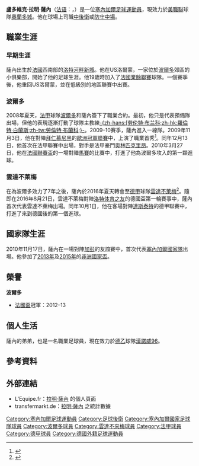 {{noteTA
|G1=德甲
|G2=法甲
|T=zh-hans:拉明·萨内;zh-hk:魯杜域·辛尼;zh-tw:拉明·薩內
|1=zh-hans:萨内;zh-hk:辛尼;zh-tw:薩內
|2=zh-hans:拉明;zh-hk:拉明;zh-tw:拉明;
|3=zh-hans:卢多维克;zh-hk:魯杜域;zh-tw:盧多維克
|4=zh-hans:云达不来梅;zh-hk:雲達不萊梅;zh-tw:文達不來梅; 
}}
{{Infobox football biography
| name           = 拉明·薩內<br />''Lamine Sané''
| image          = Ludovic Sané 22.jpg
| image_size     = 200
| caption        = 
| fullname       = Ludovic Lamine Sané
| height         = {{height|m=1.95}}
| birth_date     = {{Birth date and age|1987|3|22}}
| birth_place    = {{FRA}}[[洛特河畔新城|洛特河畔新城]]
| currentclub    = [[奧蘭多城足球俱樂部|奧蘭多城]]
| clubnumber     = 22
| position       = [[後衛_(足球)|中後衛]]、[[中場|防守中場]]
| youthyears1    = 1997–2003 | youthclubs1 = US洛爾蒙
| youthyears2    = 2003–2006 | youthclubs2 = {{link-fr|波爾多體育場足球俱樂部|Stade bordelais (football)|波爾多體育場}}
| youthyears3    = 2008–2009 | youthclubs3 = [[波尔多足球俱乐部|波爾多]]
| years1         = 2006–2007 | clubs1 = {{link-fr|奧林匹克阿格德競技俱樂部|Racing Club Olympique Agathois|阿格德}} | caps1 = 25 | goals1 = 1
| years2         = 2007–2008 | clubs2 = US洛爾蒙 | caps2 = | goals2 =
| years3         = 2009–2016 | clubs3 = [[波尔多足球俱乐部|波爾多]] | caps3 = 188 | goals3 = 7
| years4         = 2016–2018 | clubs4 = [[雲達不萊梅|雲達不萊梅]] | caps4 = 38 | goals4 = 2
| years5         = 2018–     | clubs5 = [[奧蘭多城足球俱樂部|奧蘭多城]] | caps5 = 16 | goals5 = 1
| nationalyears1 = 2010–     | nationalteam1 = {{fb|SEN}} | nationalcaps1 = 35 | nationalgoals1 = 0
| pcupdate       = 2018年10月21日 (UTC)
| ntupdate       = 2016年9月19日 (UTC) 
}}
'''盧多維克·拉明·薩內'''（[[法语|法语]]：'''{{lang|fr|Ludovic Lamine Sané}}'''，{{bd|1987年|3月22日}}）是一位[[塞內加爾|塞內加爾]][[足球|足球]][[運動員|運動員]]，現效力於[[美職聯|美職聯]]球隊[[奧蘭多城足球俱樂部|奧蘭多城]]。他在球場上司職[[後衛_(足球)|中後衛]]或[[中場|防守中場]]。

==職業生涯==
===早期生涯===
薩內出生於[[法國|法國]]西南部的[[洛特河畔新城|洛特河畔新城]]。他在US洛爾蒙，一家位於[[波爾多|波爾多]]郊區的小俱樂部，開始了他的足球生涯。他19歲時加入了[[法國業餘聯賽|法國業餘聯賽]]球隊{{link-fr|奧林匹克阿格德競技俱樂部|Racing Club Olympique Agathois|阿格德}}。一個賽季後，他重回US洛爾蒙，並在低級別的地區聯賽中出賽。
===波爾多===
2008年夏天，[[法甲|法甲]]球隊[[波尔多足球俱乐部|波爾多]]和薩內簽下了職業合約。最初，他只是代表預備隊出場，但他的表現逐漸打動了球隊主教練[[羅倫特·白蘭斯|-{zh-hans:[劳伦特·布兰科;zh-hk:羅倫特·白蘭斯;zh-tw:勞倫特·布蘭科;}-]]。2009–10賽季，薩內進入一線隊。2009年11月3日，他在對陣[[拜仁慕尼黑|拜仁慕尼黑]]的[[歐洲冠軍聯賽|歐洲冠軍聯賽]]中，上演了職業首秀<ref>{{cite web | language=en | url=http://www.uefa.com/uefachampionsleague/season=2010/matches/round=2000028/match=2000420/index.html | title=Late shows put Bordeaux through | publisher=UEFA.com | date=2009-11-03 | accessdate=2016-09-19 | archive-date=2016-09-22 | archive-url=https://web.archive.org/web/20160922082853/http://www.uefa.com/uefachampionsleague/season=2010/matches/round=2000028/match=2000420/index.html | dead-url=no }}</ref>。同年12月13日，他首次在法甲聯賽中出場，對手是法甲豪門[[奥林匹克里昂|奥林匹克里昂]]。2010年3月27日，他在[[法國聯賽盃|法國聯賽盃]]的一場對陣[[馬賽奧林匹克|馬賽]]的比賽中，打進了他為波爾多攻入的第一顆進球。
===雲達不萊梅===
在為波爾多效力了7年之後，薩內於2016年夏天轉會至[[德甲|德甲]]球隊[[雲達不萊梅|雲達不萊梅]]<ref>{{cite web | language=en | url=http://www.werder.de/en/news/news/werder-bremen-news/20162017/sane-04082016/ | title=Done deal: Lamine Sané is a Green-White | publisher=SV Werder Bremen | work=www.werder.de/en | date=2016-08-04 | accessdate=2016-09-19 | archive-url=https://web.archive.org/web/20160807022918/http://www.werder.de/en/news/news/werder-bremen-news/20162017/sane-04082016 | archive-date=2016-08-07 | dead-url=yes }}</ref>。隨即在2016年8月21日，雲達不萊梅對陣[[洛特体育之友|洛特体育之友]]的德國盃第一輪賽事中，薩內首次代表雲達不萊梅出場。同年10月1日，他在客場對陣[[達斯泰特98體育會|達斯泰特]]的德甲聯賽中，打進了來到德國後的第一個進球。

==國家隊生涯==
2010年11月17日，薩內在一場對陣[[加彭國家足球隊|加彭]]的友誼賽中，首次代表[[塞內加爾國家足球隊|塞內加爾國家隊]]出場。他參加了[[2013年非洲國家盃|2013年]]及[[2015年非洲國家盃|2015年]]的[[非洲國家盃|非洲國家盃]]。

==榮譽==
'''波爾多'''
* [[法國盃|法國盃]]冠軍：2012–13

==個人生活==
薩內的弟弟，{{link-fr|沙里夫·薩內|Salif Sané}}也是一名職業足球員，現在效力於[[德乙|德乙]]球隊[[漢諾威96|漢諾威96]]。

== 參考資料 ==
{{reflist}}

==外部連結==
* L'Equipe.fr：[http://www.lequipe.fr/Football/FootballFicheJoueur32574.html 拉明·薩內] {{Wayback|url=http://www.lequipe.fr/Football/FootballFicheJoueur32574.html |date=20160906152235 }}的個人頁面 {{fr icon}}
* transfermarkt.de：[http://www.transfermarkt.de/lamine-sane/profil/spieler/93758 拉明·薩內] {{Wayback|url=http://www.transfermarkt.de/lamine-sane/profil/spieler/93758 |date=20160915232549 }}之統計數據 {{de icon}}

{{DEFAULTSORT:Sane, Ludovic}}
[[Category:塞內加爾足球運動員|Category:塞內加爾足球運動員]]
[[Category:足球後衛|Category:足球後衛]]
[[Category:塞內加爾國家足球隊球員|Category:塞內加爾國家足球隊球員]]
[[Category:波爾多球員|Category:波爾多球員]]
[[Category:雲達不來梅球員|Category:雲達不來梅球員]]
[[Category:法甲球員|Category:法甲球員]]
[[Category:德甲球員|Category:德甲球員]]
[[Category:德國外籍足球運動員|Category:德國外籍足球運動員]]